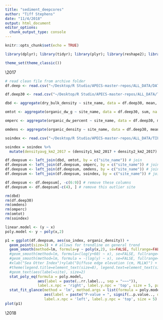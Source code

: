 ```yaml
---
title: "sediment_deepcores"
author: "Tiff Stephens"
date: "11/4/2018"
output: html_document
editor_options: 
  chunk_output_type: console
---
```


```r
knitr::opts_chunk$set(echo = TRUE)
```

```r
library(dplyr); library(tidyr); library(plyr); library(reshape2); library(lubridate); library(ggplot2); library(DT); library(leaflet); library(htmlwidgets); library(htmltools); library(shiny); library(mapview); library(sp); library(sf); library(knitr); library(cowplot); library(ggpmisc); library(DT); library(plyr); library(magick)

theme_set(theme_classic())
```




\2017 
\data
```r
# read clean file from archive folder
df.deep <- read.csv("~/Desktop/R Studio/APECS-master-repos/ALL_DATA/DATA_ARCHIVING/2017/sediment_matter_2017/sediment_matter_2017_CLEANDATA.csv", stringsAsFactors = FALSE, header = TRUE)

df.deep30 <- read.csv("~/Desktop/R Studio/APECS-master-repos/ALL_DATA/TIFF_sediment/depth_30cm.csv", stringsAsFactors = FALSE, header = TRUE)
```

```r
dbd <- aggregate(dry_bulk_density ~ site_name, data = df.deep30, mean, na.rm = TRUE) # calculate mean dry bulk density per site

omtot <- aggregate(organic_dw_g ~ site_name, data = df.deep30, sum, na.rm = TRUE) # calculate mean dry bulk density per site

omperc <- aggregate(organic_dw_percent ~ site_name, data = df.deep30, mean, na.rm = TRUE) # calculate mean dry bulk density per site

omdens <- aggregate(organic_density ~ site_name, data = df.deep30, mean, na.rm = TRUE) # calculate mean dry bulk density per site
```

```r
soindex <- read.csv("~/Desktop/R Studio/APECS-master-repos/ALL_DATA/TIFF_sediment/sea_otter_index_2017.csv", stringsAsFactors = FALSE, header = TRUE)

soindex = soindex %>% 
  mutate(densityavg_km2_2017 = (density1_km2_2017 + density2_km2_2017) / 2)
```

```r
df.deepsum <- left_join(dbd, omtot, by = c("site_name")) # join
df.deepsum <- left_join(df.deepsum, omperc, by = c("site_name")) # join
df.deepsum <- left_join(df.deepsum, omdens, by = c("site_name")) # join
df.deepsum <- left_join(df.deepsum, soindex, by = c("site_name")) # join

df.deepsum <- df.deepsum[, -c(6:9)] # remove these columns
df.deepsum <- df.deepsum[-c(4), ] # remove this outlier site

rm(dbd)
rm(df.deep30)
rm(omdens)
rm(omperc)
rm(omtot)
rm(soindex)
```

```r
linear.model <- (y ~ x)
poly.model <- y ~ poly(x,2)

p1 = ggplot(df.deepsum, aes(so_index, organic_density)) +
  geom_point(size=3) + # allows for trendline on general trend
  geom_smooth(method=lm, formula=y ~ poly(x,2), se=FALSE, fullrange=FALSE) +
  #geom_smooth(method=lm, formula=(log(y+60) ~ x), se=FALSE, fullrange=FALSE) +
  #geom_smooth(method=lm, formula = -(log(y) ~ x), se=FALSE, fullrange=FALSE) +
  #xlab("Sea Otter Index")+ylab("Diffuse edge elevation (cm, MLLW)") +
  #theme(legend.title=element_text(size=8), legend.text=element_text(size=8)) +
  #geom_text(aes(label=site), size=2)
  stat_poly_eq(formula = poly.model, 
               aes(label = paste(..rr.label.., sep = "~~~")), 
               label.x.npc = 'right', label.y.npc = 'top', size = 5, parse = TRUE) +
  stat_fit_glance(method = 'lm', method.args = list(formula = poly.model), geom = 'text',
                  aes(label = paste("P-value = ", signif(..p.value.., digits = 3), sep = "")),
                  label.x.npc = 'left', label.y.npc = 'top', size = 5)
plot(p1)
```







\2018
\data
```r

```



